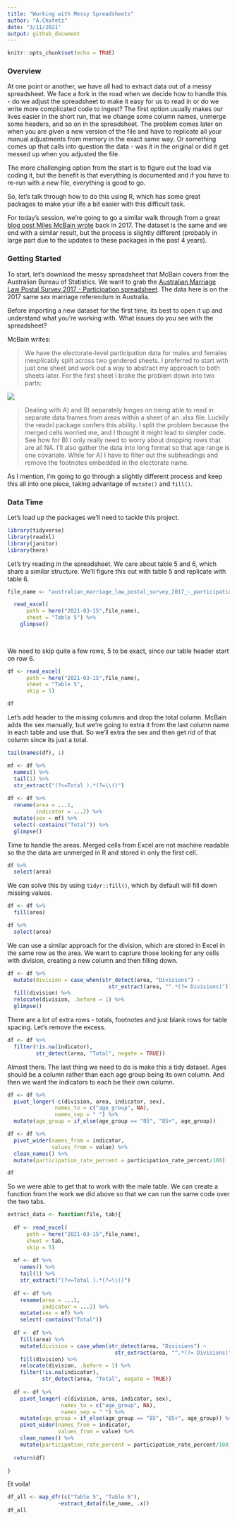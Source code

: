 ```yaml
---
title: "Working with Messy Spreadsheets"
author: "A.Chafetz"
date: "3/11/2021"
output: github_document
---
```


```r
knitr::opts_chunk$set(echo = TRUE)
```

### Overview

At one point or another, we have all had to extract data out of a messy spreadsheet. We face a fork in the road when we decide how to handle this - do we adjust the spreadsheet to make it easy for us to read in or do we write more complicated code to ingest? The first option usually makes our lives easier in the short run, that we change some column names, unmerge some headers, and so on in the spreadsheet. The problem comes later on when you are given a new version of the file and have to replicate all your manual adjustments from memory in the exact same way. Or something comes up that calls into question the data - was it in the original or did it get messed up when you adjusted the file.

The more challenging option from the start is to figure out the load via coding it, but the benefit is that everything is documented and if you have to re-run with a new file, everything is good to go.

So, let's talk through how to do this using R, which has some great packages to make your life a bit easier with this difficult task.

For today's session, we're going to go a similar walk through from a great [blog post Miles McBain wrote](https://medium.com/@miles.mcbain/tidying-the-australian-same-sex-marriage-postal-survey-data-with-r-5d35cea07962) back in 2017. The dataset is the same and we end with a similar result, but the process is slightly different (probably in large part due to the updates to these packages in the past 4 years).

### Getting Started
To start, let's download the messy spreadsheet that McBain covers from the Australian Bureau of Statistics. We want to grab the [Australian Marriage Law Postal Survey 2017 - Participation spreadsheet](https://www.abs.gov.au/AUSSTATS/abs@.nsf/DetailsPage/1800.02017?OpenDocument). The data here is on the 2017 same sex marriage referendum in Australia.

Before importing a new dataset for the first time, its best to open it up and understand what you're working with. What issues do you see with the spreadsheet?

McBain writes:

> We have the electorate-level participation data for males and females inexplicably split across two gendered sheets. I preferred to start with just one sheet and work out a way to abstract my approach to both sheets later. For the first sheet I broke the problem down into two parts:

![](Images/div_and_conq.png)

>Dealing with A) and B) separately hinges on being able to read in separate data frames from areas within a sheet of an .xlsx file. Luckily the readxl package confers this ability. I split the problem because the merged cells worried me, and I thought it might lead to simpler code. See how for B) I only really need to worry about dropping rows that are all NA. I’ll also gather the data into long format so that age range is one covariate. While for A) I have to filter out the subheadings and remove the footnotes embedded in the electorate name. 

As I mention, I'm going to go through a slightly different process and keep this all into one piece, taking advantage of `mutate()` and `fill()`.

### Data Time

Let's load up the packages we'll need to tackle this project.

```r
library(tidyverse)
library(readxl)
library(janitor)
library(here)
```

Let's try reading in the spreadsheet. We care about table 5 and 6, which share a similar structure. We'll figure this out with table 5 and replicate with table 6.

```r

file_name <- "australian_marriage_law_postal_survey_2017_-_participation_final.xls"

  read_excel(
      path = here("2021-03-15",file_name),
      sheet = "Table 5") %>% 
    glimpse()
  
  
```

We need to skip quite a few rows, 5 to be exact, since our table header start on row 6.

```r
df <- read_excel(
      path = here("2021-03-15",file_name),
      sheet = "Table 5",
      skip = 5)

df
```

Let's add header to the missing columns and drop the total column. McBain adds the sex manually, but we're going to extra it from the last column name in each table and use that. So we'll extra the sex and then get rid of that column since its just a total.

```r

tail(names(df), 1)

mf <- df %>% 
  names() %>% 
  tail(1) %>%
  str_extract("(?<=Total ).*(?=\\()")
  
df <- df %>% 
  rename(area = ...1,
         indicator = ...2) %>% 
  mutate(sex = mf) %>% 
  select(-contains("Total")) %>% 
  glimpse()
```

Time to handle the areas. Merged cells from Excel are not machine readable so the the data are unmerged in R and stored in only the first cell. 

```r
df %>% 
  select(area)
```

We can solve this by using `tidyr::fill()`, which by default will fill down missing values.


```r
df <- df %>% 
  fill(area)

df %>% 
  select(area)
```

We can use a similar approach for the division, which are stored in Excel in the same row as the area. We want to capture those looking for any cells with division, creating a new column and then filling down.

```r
df <- df %>% 
  mutate(division = case_when(str_detect(area, "Divisions") ~ 
                                str_extract(area, "^.*(?= Divisions)"))) %>% 
  fill(division) %>% 
  relocate(division, .before = 1) %>% 
  glimpse()
```

There are a lot of extra rows - totals, footnotes and just blank rows for table spacing. Let's remove the excess.

```r
df <- df %>% 
  filter(!is.na(indicator),
         str_detect(area, "Total", negate = TRUE))
```

Almost there. The last thing we need to do is make this a tidy dataset. Ages should be a column rather than each age group being its own column. And then we want the indicators to each be their own column.

```r
df <- df %>% 
  pivot_longer(-c(division, area, indicator, sex),
               names_to = c("age_group", NA),
               names_sep = " ") %>% 
  mutate(age_group = if_else(age_group == "85", "85+", age_group))

df <- df %>% 
  pivot_wider(names_from = indicator,
              values_from = value) %>% 
  clean_names() %>% 
  mutate(participation_rate_percent = participation_rate_percent/100)

df
```

So we were able to get that to work with the male table. We can create a function from the work we did above so that we can run the same code over the two tabs.

```r
extract_data <- function(file, tab){
  
  df <- read_excel(
      path = here("2021-03-15",file_name),
      sheet = tab,
      skip = 5)
    
  mf <- df %>% 
    names() %>% 
    tail(1) %>%
    str_extract("(?<=Total ).*(?=\\()")
    
  df <- df %>% 
    rename(area = ...1,
           indicator = ...2) %>% 
    mutate(sex = mf) %>% 
    select(-contains("Total"))
  
  df <- df %>% 
    fill(area) %>% 
    mutate(division = case_when(str_detect(area, "Divisions") ~ 
                                  str_extract(area, "^.*(?= Divisions)"))) %>% 
    fill(division) %>% 
    relocate(division, .before = 1) %>% 
    filter(!is.na(indicator),
           str_detect(area, "Total", negate = TRUE))
  
  df <- df %>% 
    pivot_longer(-c(division, area, indicator, sex),
                 names_to = c("age_group", NA),
                 names_sep = " ") %>% 
    mutate(age_group = if_else(age_group == "85", "85+", age_group)) %>% 
    pivot_wider(names_from = indicator,
                values_from = value) %>% 
    clean_names() %>% 
    mutate(participation_rate_percent = participation_rate_percent/100)
  
  return(df)

}
```

Et voila!

```r

df_all <- map_dfr(c("Table 5", "Table 6"),
                ~extract_data(file_name, .x))
df_all
```

